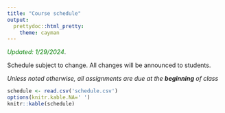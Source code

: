 ```yaml
---
title: "Course schedule"
output:
  prettydoc::html_pretty:
    theme: cayman
---
```


<span style="color:green">*Updated: 1/29/2024*</span>.

Schedule subject to change. All changes will be announced to students. 

*Unless noted otherwise, all assignments are due at the* ***beginning*** *of class*

```r
schedule <- read.csv('schedule.csv')
options(knitr.kable.NA=' ')
knitr::kable(schedule)

```
